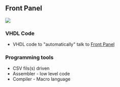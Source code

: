 == Front Panel ==

<img src ="http://land-boards.com/blwiki/images/1/1b/EightBitFrontPanel720px.JPG"></img>

=== VHDL Code ===

* VHDL code to "automatically" talk to [http://land-boards.com/blwiki/index.php?title=Front_Panel_For_8_Bit_Computers Front Panel]

=== Programming tools ===

* CSV fils(s) driven
* Assembler - low level code
* Compiler - Macro language
